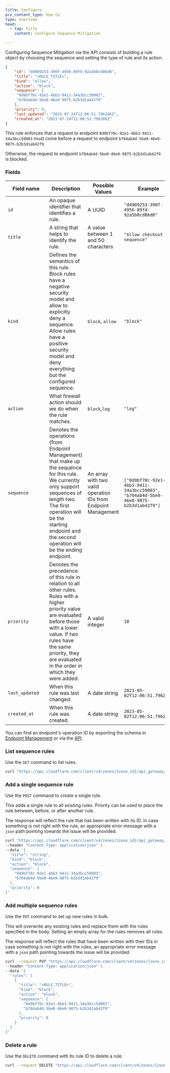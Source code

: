 ```yaml
---
title: Configure
pcx_content_type: how-to
type: overview
head:
  - tag: title
    content: Configure Sequence Mitigation

---
```


Configuring Sequence Mitigation via the API consists of building a rule object by choosing the sequence and setting the type of rule and its action.

```json title="Example of a rule object"
{
    "id": "d4909253-390f-4956-89fd-92a5b0cd86d8",
    "title": "<RULE_TITLE>",
    "kind": "allow",
    "action": "block",
    "sequence": [
     "0d9bf70c-92e1-4bb3-9411-34a3bcc59003",
     "b704ab4d-5be0-46e0-9875-b2b3d1ab42f9"
    ],
    "priority": 0,
    "last_updated": "2023-07-24T12:06:51.796286Z",
    "created_at": "2023-07-24T12:06:51.796286Z"
}
```

This rule enforces that a request to endpoint `0d9bf70c-92e1-4bb3-9411-34a3bcc59003` must come before a request to endpoint `b704ab4d-5be0-46e0-9875-b2b3d1ab42f9`.

Otherwise, the request to endpoint `b704ab4d-5be0-46e0-9875-b2b3d1ab42f9` is blocked.

### Fields

| <div style="width:115px">Field name</div> | Description                                                                                                                                                                                                                                           | Possible Values                                                | Example                                                                            |
| ----------------------------------------- | ----------------------------------------------------------------------------------------------------------------------------------------------------------------------------------------------------------------------------------------------------- | -------------------------------------------------------------- | ---------------------------------------------------------------------------------- |
| `id`                                      | An opaque identifier that identifies a rule.                                                                                                                                                                                                          | A UUID                                                         | `"d4909253-390f-4956-89fd-92a5b0cd86d8"`                                           |
| `title`                                   | A string that helps to identify the rule.                                                                                                                                                                                                             | A value between 1 and 50 characters                            | `"Allow checkout sequence"`                                                        |
| `kind`                                    | Defines the semantics of this rule. Block rules have a negative security model and allow to explicitly deny a sequence. Allow rules have a positive security model and deny everything but the configured sequence.                                   | `block`, `allow`                                               | `"block"`                                                                          |
| `action`                                  | What firewall action should we do when the rule matches.                                                                                                                                                                                              | `block`,`log`                                                  | `"log"`                                                                            |
| `sequence`                                | Denotes the operations (from Endpoint Management) that make up the sequence for this rule. We currently only support sequences of length two. The first operation will be the starting endpoint and the second operation will be the ending endpoint. | An array with two valid operation IDs from Endpoint Management | `["0d9bf70c-92e1-4bb3-9411-34a3bcc59003", "b704ab4d-5be0-46e0-9875-b2b3d1ab42f9"]` |
| `priority`                                | Denotes the precedence of this rule in relation to all other rules. Rules with a higher priority value are evaluated before those with a lower value. If two rules have the same priority, they are evaluated in the order in which they were added.  | A valid integer                                                | `10`                                                                               |
| `last_updated`                            | When this rule was last changed.                                                                                                                                                                                                                      | A date string                                                  | `2023-05-02T12:06:51.796286Z`                                                      |
| `created_at`                              | When this rule was created.                                                                                                                                                                                                                           | A date string                                                  | `2023-05-02T12:06:51.796286Z`                                                      |

You can find an endpoint's operation ID by exporting the schema in [Endpoint Management](/api-shield/management-and-monitoring/#export-a-schema) or via the [API](/api/operations/api-shield-endpoint-management-retrieve-information-about-all-operations-on-a-zone).

### List sequence rules

Use the `GET` command to list rules.

```bash title="cURL command"
curl "https://api.cloudflare.com/client/v4/zones/{zone_id}/api_gateway/seqrules"
```

### Add a single sequence rule

Use the `POST` command to create a single rule.

This adds a single rule to all existing rules. Priority can be used to place the rule between, before, or after another rule.

The response will reflect the rule that has been written with its ID. In case something is not right with the rule, an appropriate error message with a `json` path pointing towards the issue will be provided.

```bash title="Example using cURL"
curl "https://api.cloudflare.com/client/v4/zones/{zone_id}/api_gateway/seqrules/rules" \
--header "Content-Type: application/json" \
--data '{
  "title": "string",
  "kind": "block",
  "action": "block",
  "sequence": [
    "0d9bf70c-92e1-4bb3-9411-34a3bcc59003",
    "b704ab4d-5be0-46e0-9875-b2b3d1ab42f9"
  ],
  "priority": 0
}'
```

### Add multiple sequence rules

Use the `PUT` command to set up new rules in bulk.

This will overwrite any existing rules and replace them with the rules specified in the body. Setting an empty array for the rules removes all rules.

The response will reflect the rules that have been written with their IDs in case something is not right with the rules, an appropriate error message with a `json` path pointing towards the issue will be provided.

```bash title="Example using cURL"
curl --request PUT "https://api.cloudflare.com/client/v4/zones/{zone_id}/api_gateway/seqrules" \
--header "Content-Type: application/json" \
--data '{
  "rules": [
    {
      "title": "<RULE_TITLE>",
      "kind": "block",
      "action": "block",
      "sequence": [
        "0d9bf70c-92e1-4bb3-9411-34a3bcc59003",
        "b704ab4d-5be0-46e0-9875-b2b3d1ab42f9"
      ],
      "priority": 0
    }
  ]
}'
```

### Delete a rule

Use the `DELETE` command with its rule ID to delete a rule.

```bash title="cURL command"
curl --request DELETE "https://api.cloudflare.com/client/v4/zones/{zone_id}/api_gateway/seqrules/rules/d4909253-390f-4956-89fd-92a5b0cd86d8"
```
